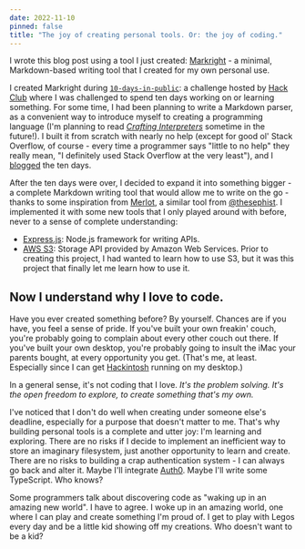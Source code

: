 ```yaml
---
date: 2022-11-10
pinned: false
title: "The joy of creating personal tools. Or: the joy of coding."
---
```


I wrote this blog post using a tool I just created: [Markright](https://markright.jianminchen.com) - a minimal, Markdown-based writing tool that I created for my own personal use.

I created Markright during [`10-days-in-public`](https://events.hackclub.com/10-days-in-public/): a challenge hosted by [Hack Club](https://hackclub.com) where I was challenged to spend ten days working on or learning something. For some time, I had been planning to write a  Markdown parser, as a convenient way to introduce myself to creating a programming language (I'm planning to read [*Crafting Interpreters*](https://www.craftinginterpreters.com/) sometime in the future!). I built it from scratch with nearly no help (except for good ol' Stack Overflow, of course - every time a programmer says "little to no help" they really mean, "I definitely used Stack Overflow at the very least"), and I [blogged]() the ten days.

After the ten days were over, I decided to expand it into something bigger - a complete Markdown writing tool that would allow me to write on the go - thanks to some inspiration from [Merlot](https://merlot.vercel.app), a similar tool from [@thesephist](https://thesephist.com/). I implemented it with some new tools that I only played around with before, never to a sense of complete understanding:

* [Express.js](https://expressjs.com/): Node.js framework for writing APIs.
* [AWS S3](https://aws.amazon.com/s3/): Storage API provided by Amazon Web Services. Prior to creating this project, I had wanted to learn how to use S3, but it was this project that finally let me learn how to use it.

## Now I understand why I love to code.

Have you ever created something before? By yourself. Chances are if you have, you feel a sense of pride. If you've built your own freakin' couch, you're probably going to complain about every other couch out there. If you've built your own desktop, you're probably going to insult the iMac your parents bought, at every opportunity you get. (That's me, at least. Especially since I can get [Hackintosh](https://hackintosh.com/) running on my desktop.)

In a general sense, it's not coding that I love. *It's the problem solving. It's the open freedom to explore, to create something that's my own.* 

I've noticed that I don't do well when creating under someone else's deadline, especially for a purpose that doesn't matter to me. That's why building personal tools is a complete and utter joy: I'm learning and exploring. There are no risks if I decide to implement an inefficient way to store an imaginary filesystem, just another opportunity to learn and create. There are no risks to building a crap authentication system - I can always go back and alter it. Maybe I'll integrate [Auth0](https://auth0.com/). Maybe I'll write some TypeScript. Who knows?

Some programmers talk about discovering code as "waking up in an amazing new world". I have to agree. I woke up in an amazing world, one where I can play and create something I'm proud of. I get to play with Legos every day and be a little kid showing off my creations. Who doesn't want to be a kid? 